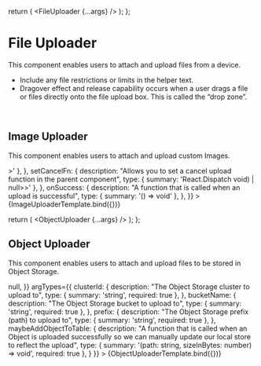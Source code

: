 
<Meta title="Components/File Uploads" />

  return (
    <FileUploader {...args} />
  );
};

# File Uploader

This component enables users to attach and upload files from a device.

- Include any file restrictions or limits in the helper text.
- Dragover effect and release capability occurs when a user drags a file or files directly onto the file upload box. This is called the “drop zone”.

<br />

## Image Uploader

This component enables users to attach and upload custom Images.

<Canvas>
  <Story
    name="Image Uploads"
    args={{
      label: "file upload",
      region: "us-east-1",
      description: "My Ubuntu Image for Production",
      dropzoneDisabled: false,
      apiError: undefined,
      setErrors: undefined,
      setCancelFn: undefined,
      onSuccess: undefined,
    }}
    argTypes={{
      label: {
        description: "The label of the upload that will be sent to the Linode API (used for Image uploads)",
        type: { summary: 'string', required: true },
      },
      region: {
        description: "The region ID to upload the file to",
        type: { summary: 'string', required: true },
      },
      description: {
        description: "The description of the upload that will be sent to the Linode API (used for Image uploads)",
        type: { summary: 'string' },
      },
      dropzoneDisabled: {
        description: "Disables the ability to select file(s) to upload",
        type: { summary: 'boolean' },
        table: {
          defaultValue: {
            summary: false,
          },
        },
      },
      apiError: {
        description: "An error to display if an upload error occoured",
        type: { summary: 'string | undefined', name: 'string' },
      },
      setErrors: {
        description: "A function that allows you to set an error value in the parent component",
        type: { summary: 'React.Dispatch<React.SetStateAction<APIError[] | undefined>>' },
      },
      setCancelFn: {
        description: "Allows you to set a cancel upload function in the parent component",
        type: { summary: 'React.Dispatch<React.SetStateAction<(() => void) | null>>' },
      },
      onSuccess: {
        description: "A function that is called when an upload is successful",
        type: { summary: '() => void' },
      },
    }}
   >
    {ImageUploaderTemplate.bind({})}
   </Story>
 </Canvas>

<ArgsTable
  story="Image Uploads"
/>

  return (
    <ObjectUploader {...args} />
  );
};

## Object Uploader

This component enables users to attach and upload files to be stored in Object Storage.

<Canvas>
  <Story
    name="Object Uploads"
    args={{
      clusterId: "us-east",
      bucketName: "my-bucket",
      prefix: "/",
      maybeAddObjectToTable: () => null,
    }}
    argTypes={{
      clusterId: {
        description: "The Object Storage cluster to upload to",
        type: { summary: 'string', required: true },
      },
      bucketName: {
        description: "The Object Storage bucket to upload to",
        type: { summary: 'string', required: true },
      },
      prefix: {
        description: "The Object Storage prefix (path) to upload to",
        type: { summary: 'string', required: true },
      },
      maybeAddObjectToTable: {
        description: "A function that is called when an Object is uploaded successfully so we can manually update our local store to reflect the upload",
        type: { summary: '(path: string, sizeInBytes: number) => void', required: true },
      }
    }}
   >
    {ObjectUploaderTemplate.bind({})}
   </Story>
 </Canvas>

<ArgsTable
  story="Object Uploads"
/>